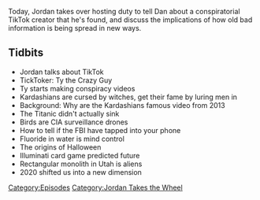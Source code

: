 {{DEFAULTSORT:
    #_EPISODE_0608:Jordan Takes The Wheel 7
}}{{Episode
    | title           = Jordan Takes The Wheel 7
    | caption         = [https://knowledgefight.libsyn.com/608-jordan-takes-the-wheel-7 Listen to this episode on Libsyn]
    | episodeNumber   = 608
    | length          = 01:01:45
    | airDate         = October 22, 2021
    | episodeType     = [[:Category:Jordan Takes the Wheel|Jordan Takes the Wheel]]
    | appearance      = [[Ty The Crazy Guy]]
    | previousEpisode = [[607: A Chat With Mike Rothschild]]
    | nextEpisode     = [[609: October 20, 2021]]
}}

{{Stub}}

Today, Jordan takes over hosting duty to tell Dan about a conspiratorial TikTok creator that he's found, and discuss the implications of how old bad information is being spread in new ways.

==Tidbits==

*Jordan talks about TikTok
*TickToker: Ty the Crazy Guy
*Ty starts making conspiracy videos
*Kardashians are cursed by witches, get their fame by luring men in
*Background: Why are the Kardashians famous video from 2013
*The Titanic didn't actually sink
*Birds are CIA surveillance drones
*How to tell if the FBI have tapped into your phone
*Fluoride in water is mind control
*The origins of Halloween
*Illuminati card game predicted future
*Rectangular monolith in Utah is aliens
*2020 shifted us into a new dimension

[[Category:Episodes]]
[[Category:Jordan Takes the Wheel]]
